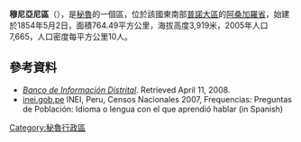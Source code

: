 '''穆尼亞尼區'''（{{lang-es|Distrito de Muñani}}），是[[秘魯|秘魯]]的一個區，位於該國東南部[[普諾大區|普諾大區]]的[[阿桑加羅省|阿桑加羅省]]，始建於1854年5月2日，面積764.49平方公里，海拔高度3,919米，2005年人口7,665，人口密度每平方公里10人。

==參考資料==
*''[https://web.archive.org/web/20080102023316/http://desa.inei.gob.pe/mapas/bid/ Banco de Información Distrital]''. Retrieved April 11, 2008.
*[https://web.archive.org/web/20130127005551/http://iinei.inei.gob.pe/iinei/RedatamCpv2007.asp?id=ResultadosCensales%3Fori%3DC inei.gob.pe] INEI, Peru, Censos Nacionales 2007, Frequencias: Preguntas de Población: Idioma o lengua con el que aprendió hablar (in Spanish)

{{coord|14|45|49|S|69|57|09|W|source:kolossus-eswiki|display=title}}

{{Peru-geo-stub}}
[[Category:秘魯行政區|Category:秘魯行政區]]